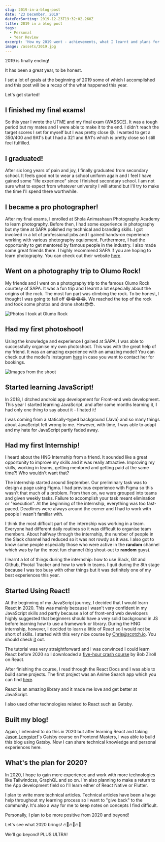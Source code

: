 ```yaml
---
slug: 2019-in-a-blog-post
date: '23 December, 2019'
dateForSorting: 2019-12-23T19:32:02.260Z
title: 2019 in a blog post
tags:
  - Personal
  - Year Review
excerpt: 'How my 2019 went - achievements, what I learnt and plans for 2020'
image: /assets/2019.jpg
---
```

2019 is finally ending!

It has been a great year, to be honest.

I set a lot of goals at the beginning of 2019 some of which I accomplished and this post will be a recap of the what happened this year.

Let's get started!

## I finished my final exams!

So this year I wrote the UTME and my final exam (WASSCE). It was a tough period but my mates and I were able to make it to the end. I didn't reach the target scores I set for myself but I was pretty close 😅. I wanted to get a 350/400 and 9A1's but I had a 321 and 8A1's which is pretty close so I still feel fulfilled.

## I graduated!

After six long years of pain and joy, I finally graduated from secondary school. It feels good not to wear a school uniform again and I feel I have gained some "life experience" since I finished secondary school. I am not sure what to expect from whatever university I will attend but I'll try to make the time I'll spend there worthwhile.

## I became a pro photographer!

After my final exams, I enrolled at Shola Animashaun Photography Academy to learn photography. Before then, I had some experience in photography but my time at SAPA polished my technical and branding skills. I got involved in a lot of professional jobs and I gained hands-on experience working with various photography equipment. Furthermore, I had the opportunity to get mentored by famous people in the industry. I also made some great friends there. I highly recommend SAPA if you are hoping to learn photography. You can check out their website [here](http://sholaanimashaun.com/academy/).

## Went on a photography trip to Olumo Rock!

My friends and I went on a photography trip to the famous Olumo Rock courtesy of SAPA. It was a fun trip and I learnt a lot  especially about the origins of the rock. The most fun part was climbing the rock. To be honest, I thought I was going to fall off 😂😂😂😂. We reached the top of the rock and took some photos and drone shots😎😎.

![Photos I took at Olumo Rock](/assets/OlumoRock.jpg "Photos I took at Olumo Rock")

## Had my first photoshoot!

Using the knowledge and experience I gained at SAPA, I was able to successfully organise my own photoshoot. This was with the great help of my friend. It was an amazing experience with an amazing model! You can check out the model's instagram [here](https://www.instagram.com/feyiii_/?hl=en) in case you want to contact her for bookings.

![Images from the shoot](/assets/MyFirstPhotoShoot.jpg "Images from the shoot")

## Started learning JavaScript!

In 2018, I ditched android app development for Front-end web development. This year I started learning JavaScript, and after some months learning it, I had only one thing to say about it - I hated it!

I was coming from a statically-typed background (Java) and so many things about JavaScript felt wrong to me. However, with time, I was able to adapt and my hate for JavaScript partly faded away.

## Had my first Internship!

I heard about the HNG Internship from a friend. It sounded like a great opportunity to improve my skills and it was really attractive. Improving my skills, working in teams, getting mentored and getting paid at the same time?! Who wouldn't want that?

The internship started around September. Our preliminary task was to design a page using Figma. I had previous experience with Figma so this wasn't that much of a problem. From then on, we were grouped into teams and given weekly tasks. Failure to accomplish your task meant elimination or "execution". At the beginning of the internship, everything was too fast-paced. Deadlines were always around the corner and I had to work with people I wasn't familiar with. 

I think the most difficult part of the internship was working in a team. Everyone had different daily routines so it was difficult to organise team members. About halfway through the internship, the number of people in the Slack channel had reduced so it was not rowdy as it was. I also got to know some people especially those who were active in the **random** channel which was by far the most fun channel (big shout-out to **random** guys). 

I learnt a lot of things during the internship: how to use Slack, Git and Github, Pivotal Tracker and how to work in teams.  I quit during the 8th stage because I was too busy with other things but it was definitely one of my best experiences this year.

## Started Using React!

At the beginning of my JavaScript journey, I decided that I would learn React in 2020. This was mainly because I wasn't very confident in my JavaScript skills and partly because a lot of front-end web developers highly suggested that beginners should have a very solid background in JS before learning how to use a framework or library. During the HNG internship, however, I decided to learn a little of React so I would not be short of skills. I started with this very nice course by Chris@scotch.io. You should check [it](https://scotch.io/starters/react/getting-started-with-react-2019-edition) out. 

The tutorial was very straightforward and I was convinced I could learn React before 2020 so I downloaded a [five-hour crash course](https://www.youtube.com/watch?v=DLX62G4lc44) by Bob Ziroll on React.

After finishing the course, I read through the React Docs and I was able to build some projects. The first project was an Anime Search app which you can find [here](https://nodejss.github.io/AnimeSearch/). 

React is an amazing library and it made me love and get better at JavaScript.

I also used other technologies related to React such as Gatsby.

## Built my blog!

Again, I intended to do this in 2020 but after learning React and taking [Jason Lengstorf](https://twitter.com/jlengstorf)'s Gatsby course on Frontend Masters, I was able to build this blog using Gatsby. Now I can share technical knowledge and personal experiences here.

## What's the plan for 2020?

In 2020, I hope to gain more experience and work with more technologies like Tailwindcss, GraphQL and so on. I'm also planning to make a return to the App development field so I'll learn either of React Native or Flutter. 

I plan to write more technical articles. Technical articles have been a huge help throughout my learning process so I want to "give back" to the community. It's also a way for me to keep notes on concepts I find difficult.

Personally, I plan to be more positive from 2020 and beyond!

Let's see what 2020 brings! 🔥🚀🔥🚀🔥🚀

We'll go beyond! PLUS ULTRA!

